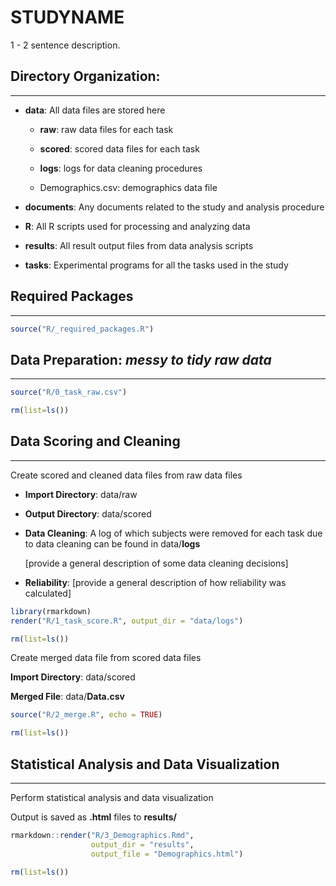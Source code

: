 # STUDYNAME

1 - 2 sentence description.

## Directory Organization:

------------------------------------------------------------------------

-   **data**: All data files are stored here

    -   **raw**: raw data files for each task

    -   **scored**: scored data files for each task

    -   **logs**: logs for data cleaning procedures

    -   Demographics.csv: demographics data file

-   **documents**: Any documents related to the study and analysis procedure

-   **R**: All R scripts used for processing and analyzing data

-   **results**: All result output files from data analysis scripts

-   **tasks**: Experimental programs for all the tasks used in the study

## Required Packages

------------------------------------------------------------------------

```r
source("R/_required_packages.R")
```

## Data Preparation: *messy to tidy raw data*

------------------------------------------------------------------------

```r
source("R/0_task_raw.csv")

rm(list=ls())
```

## Data Scoring and Cleaning

------------------------------------------------------------------------

Create scored and cleaned data files from raw data files

-   **Import Directory**: data/raw

-   **Output Directory**: data/scored

-   **Data Cleaning**: A log of which subjects were removed for each task due to data cleaning can be found in data/**logs**

    [provide a general description of some data cleaning decisions]

-   **Reliability**: [provide a general description of how reliability was calculated]

```r
library(rmarkdown)
render("R/1_task_score.R", output_dir = "data/logs")

rm(list=ls())
```

Create merged data file from scored data files

**Import Directory**: data/scored

**Merged File**: data/**Data.csv**

```r
source("R/2_merge.R", echo = TRUE)

rm(list=ls())
```

## Statistical Analysis and Data Visualization

------------------------------------------------------------------------

Perform statistical analysis and data visualization

Output is saved as **.html** files to **results/**

```r
rmarkdown::render("R/3_Demographics.Rmd",
                  output_dir = "results", 
                  output_file = "Demographics.html")

rm(list=ls())
```
